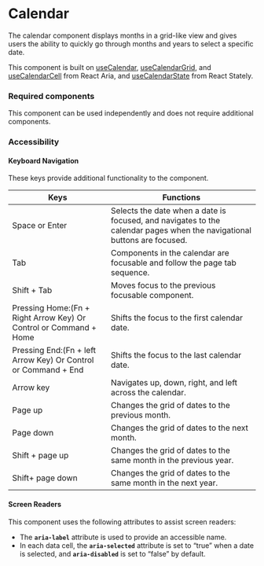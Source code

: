 
<Meta title="Components/Calendar/Calendar" />

# Calendar

The calendar component displays months in a grid-like view and gives users the ability to quickly go through months and years to select a specific date.

This component is built on [useCalendar](https://react-spectrum.adobe.com/react-aria/useCalendar.html#usecalendar-1), [useCalendarGrid](https://react-spectrum.adobe.com/react-aria/useCalendar.html#usecalendargrid), and 
[useCalendarCell](https://react-spectrum.adobe.com/react-aria/useCalendar.html#usecalendarcell) from React Aria, and [useCalendarState](https://react-spectrum.adobe.com/react-stately/useCalendarState.html) from React Stately.

### Required components 

This component can be used independently and does not require additional components. 

### Accessibility

#### Keyboard Navigation

These keys provide additional functionality to the component.

| Keys | Functions |
| ---- | --------- |
| Space or Enter | Selects the date when a date is focused, and navigates to the calendar pages when the navigational buttons are focused. |
| Tab | Components in the calendar are focusable and follow the page tab sequence. |
| Shift + Tab | Moves focus to the previous focusable component. |
| Pressing Home:(Fn + Right Arrow Key) Or Control or Command + Home | Shifts the focus to the first calendar date. |
| Pressing End:(Fn + left Arrow Key) Or Control or Command + End | Shifts the focus to the last calendar date. |
| Arrow key | Navigates up, down, right, and left across the calendar. |
| Page up | Changes the grid of dates to the previous month. |
| Page down | Changes the grid of dates to the next month. |
| Shift + page up | Changes the grid of dates to the same month in the previous year. |
| Shift+ page down | Changes the grid of dates to the same month in the next year. |

#### Screen Readers

This component uses the following attributes to assist screen readers:
- The **`aria-label`** attribute is used to provide an accessible name.
- In each data cell, the **`aria-selected`** attribute is set to “true” when a date is selected, and **`aria-disabled`** is set to “false” by default.